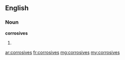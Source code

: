 ==English==

===Noun===
'''corrosives'''

# {{plural of|corrosive}}

[[ar:corrosives]]
[[fr:corrosives]]
[[mg:corrosives]]
[[my:corrosives]]